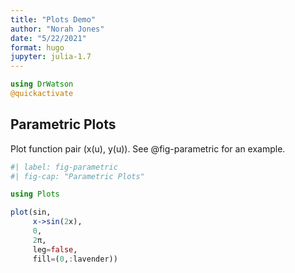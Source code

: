 ```yaml
---
title: "Plots Demo"
author: "Norah Jones"
date: "5/22/2021"
format: hugo
jupyter: julia-1.7
---
```


```julia
using DrWatson
@quickactivate
```

## Parametric Plots

Plot function pair (x(u), y(u)).
See @fig-parametric for an example.

```julia
#| label: fig-parametric
#| fig-cap: "Parametric Plots"

using Plots

plot(sin,
     x->sin(2x),
     0,
     2π,
     leg=false,
     fill=(0,:lavender))
```
